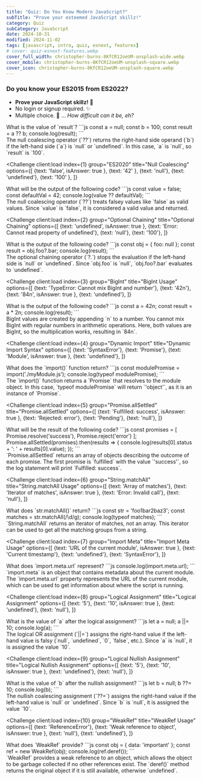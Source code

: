 ```yaml
---
title: "Quiz: Do You Know Modern JavaScript?"
subTitle: "Prove your esteemed JavaScript skillz!"
category: Quiz
subCategory: JavaScript
date: 2024-10-31
modified: 2024-11-02
tags: [javascript, intro, quiz, esnext, features]
# cover: quiz-esnext-features.webp
cover_full_width: christopher-burns-8KfCR12oeUM-unsplash-wide.webp
cover_mobile: christopher-burns-8KfCR12oeUM-unsplash-square.webp
cover_icon: christopher-burns-8KfCR12oeUM-unsplash-square.webp
---
```



### Do you know your ES2015 from ES2022?

* **Prove your JavaScript skillz!** 🚀
* No login or signup required. ✨
* Multiple choice. 🤖 ... _How difficult can it be, eh?_

<QuizUI>
<Challenge
  client:load
  index={0}
  group="ES2020"
  title="Null Coalescing"
  options={[
    {text: '42'},
    {text: 'null'},
    {text: 'undefined'},
    {text: '100', isAnswer: true },
  ]}
>

  <slot name="question">
  <div className="question">
    What is the value of `result`?
    ```js
    const a = null;
    const b = 100;
    const result = a ?? b;
    console.log(result);
    ```
  </div>
  </slot>

  <slot name='hints'>
  </slot>

  <slot name='explanation'>
  <div className="explanation">
    The null coalescing operator (`??`) returns the right-hand side operand (`b`) if the left-hand side (`a`) is `null` or `undefined`. In this case, `a` is `null`, so `result` is `100`.
  </div>
  </slot>
</Challenge>

<Challenge
  client:load
  index={1}
  group="ES2020"
  title="Null Coalescing"
  options={[
    {text: 'false', isAnswer: true },
    {text: '42' },
    {text: 'null'},
    {text: 'undefined'},
    {text: '100' },
  ]}
>

  <slot name="question">
  <div className="question">
    What will be the output of the following code?
    ```js
    const value = false;
    const defaultVal = 42;
    console.log(value ?? defaultVal);
    ```
  </div>
  </slot>

  <slot name='hints'>
  </slot>

  <slot name='explanation'>
  <div className="explanation">
    The null coalescing operator (`??`) treats falsey values like `false` as valid values. Since `value` is `false`, it is considered a valid value and returned.
  </div>
  </slot>
</Challenge>

<Challenge
  client:load
  index={2}
  group="Optional Chaining"
  title="Optional Chaining"
  options={[
    {text: 'undefined', isAnswer: true },
    {text: 'Error: Cannot read property of undefined'},
    {text: 'null'},
    {text: '100'},
  ]}
>

  <slot name="question">
  <div className="question">
    What is the output of the following code?
    ```js
    const obj = { foo: null };
    const result = obj.foo?.bar;
    console.log(result);
    ```
  </div>
  </slot>

  <slot name='hints'>
  </slot>

  <slot name='explanation'>
  <div className="explanation">
    The optional chaining operator (`?.`) stops the evaluation if the left-hand side is `null` or `undefined`. Since `obj.foo` is `null`, `obj.foo?.bar` evaluates to `undefined`.
  </div>
  </slot>

</Challenge>

<Challenge
  client:load
  index={3}
  group="BigInt"
  title="BigInt Usage"
  options={[
    {text: 'TypeError: Cannot mix BigInt and number'},
    {text: '42n'},
    {text: '84n', isAnswer: true },
    {text: 'undefined'},
  ]}
>

  <slot name="question">
  <div className="question">
    What is the output of the following code?
    ```js
    const a = 42n;
    const result = a * 2n;
    console.log(result);
    ```
  </div>
  </slot>

  <slot name='hints'>
  </slot>

  <slot name='explanation'>
  <div className="explanation">
    BigInt values are created by appending `n` to a number. You cannot mix BigInt with regular numbers in arithmetic operations. Here, both values are BigInt, so the multiplication works, resulting in `84n`.
  </div>
  </slot>

</Challenge>

<Challenge
  client:load
  index={4}
  group="Dynamic Import"
  title="Dynamic Import Syntax"
  options={[
    {text: 'SyntaxError'},
    {text: 'Promise'},
    {text: 'Module', isAnswer: true },
    {text: 'undefined'},
  ]}
>

  <slot name="question">
  <div className="question">
    What does the `import()` function return?
    ```js
    const modulePromise = import('./myModule.js');
    console.log(typeof modulePromise);
    ```
  </div>
  </slot>

  <slot name='hints'>
  </slot>

  <slot name='explanation'>
  <div className="explanation">
    The `import()` function returns a `Promise` that resolves to the module object. In this case, `typeof modulePromise` will return `'object'`, as it is an instance of `Promise`.
  </div>
  </slot>

</Challenge>

<Challenge
  client:load
  index={5}
  group="Promise.allSettled"
  title="Promise.allSettled"
  options={[
    {text: 'Fulfilled: success', isAnswer: true },
    {text: 'Rejected: error'},
    {text: 'Pending'},
    {text: 'null'},
  ]}
>

  <slot name="question">
  <div className="question">
    What will be the result of the following code?
    ```js
    const promises = [
      Promise.resolve('success'),
      Promise.reject('error')
    ];
    Promise.allSettled(promises).then(results => {
      console.log(results[0].status + ': ' + results[0].value);
    });
    ```
  </div>
  </slot>

  <slot name='hints'>
  </slot>

  <slot name='explanation'>
  <div className="explanation">
    `Promise.allSettled` returns an array of objects describing the outcome of each promise. The first promise is `fulfilled` with the value `'success'`, so the log statement will print `Fulfilled: success`.
  </div>
  </slot>

</Challenge>

<Challenge
  client:load
  index={6}
  group="String.matchAll"
  title="String.matchAll Usage"
  options={[
    {text: 'Array of matches'},
    {text: 'Iterator of matches', isAnswer: true },
    {text: 'Error: Invalid call'},
    {text: 'null'},
  ]}
>

  <slot name="question">
  <div className="question">
    What does `str.matchAll()` return?
    ```js
    const str = 'foo1bar2baz3';
    const matches = str.matchAll(/\d/g);
    console.log(typeof matches);
    ```
  </div>
  </slot>

  <slot name='hints'>
  </slot>

  <slot name='explanation'>
  <div className="explanation">
    `String.matchAll` returns an iterator of matches, not an array. This iterator can be used to get all the matching groups from a string.
  </div>
  </slot>

</Challenge>

<Challenge
  client:load
  index={7}
  group="Import Meta"
  title="Import Meta Usage"
  options={[
    {text: 'URL of the current module', isAnswer: true },
    {text: 'Current timestamp'},
    {text: 'undefined'},
    {text: 'SyntaxError'},
  ]}
>

  <slot name="question">
  <div className="question">
    What does `import.meta.url` represent?
    ```js
    console.log(import.meta.url);
    ```
  </div>
  </slot>

  <slot name='hints'>
  </slot>

  <slot name='explanation'>
  <div className="explanation">
    `import.meta` is an object that contains metadata about the current module. The `import.meta.url` property represents the URL of the current module, which can be used to get information about where the script is running.
  </div>
  </slot>

</Challenge>

<Challenge
  client:load
  index={8}
  group="Logical Assignment"
  title="Logical Assignment"
  options={[
    {text: '5'},
    {text: '10', isAnswer: true },
    {text: 'undefined'},
    {text: 'null'},
  ]}
>

  <slot name="question">
  <div className="question">
    What is the value of `a` after the logical assignment?
    ```js
    let a = null;
    a ||= 10;
    console.log(a);
    ```
  </div>
  </slot>

  <slot name='hints'>
  </slot>

  <slot name='explanation'>
  <div className="explanation">
    The logical OR assignment (`||=`) assigns the right-hand value if the left-hand value is falsy (`null`, `undefined`, `0`, `false`, etc.). Since `a` is `null`, it is assigned the value `10`.
  </div>
  </slot>

</Challenge>

<Challenge
  client:load
  index={9}
  group="Logical Nullish Assignment"
  title="Logical Nullish Assignment"
  options={[
    {text: '5'},
    {text: '10', isAnswer: true },
    {text: 'undefined'},
    {text: 'null'},
  ]}
>

  <slot name="question">
  <div className="question">
    What is the value of `b` after the nullish assignment?
    ```js
    let b = null;
    b ??= 10;
    console.log(b);
    ```
  </div>
  </slot>

  <slot name='hints'>
  </slot>

  <slot name='explanation'>
  <div className="explanation">
    The nullish coalescing assignment (`??=`) assigns the right-hand value if the left-hand value is `null` or `undefined`. Since `b` is `null`, it is assigned the value `10`.
  </div>
  </slot>

</Challenge>

<Challenge
  client:load
  index={10}
  group="WeakRef"
  title="WeakRef Usage"
  options={[
    {text: 'ReferenceError'},
    {text: 'Weak reference to object', isAnswer: true },
    {text: 'null'},
    {text: 'undefined'},
  ]}
>

  <slot name="question">
  <div className="question">
    What does `WeakRef` provide?
    ```js
    const obj = { data: 'important' };
    const ref = new WeakRef(obj);
    console.log(ref.deref());
    ```
  </div>
  </slot>

  <slot name='hints'>
  </slot>

  <slot name='explanation'>
  <div className="explanation">
    `WeakRef` provides a weak reference to an object, which allows the object to be garbage collected if no other references exist. The `deref()` method returns the original object if it is still available, otherwise `undefined`.
  </div>
  </slot>

</Challenge>

</QuizUI>
